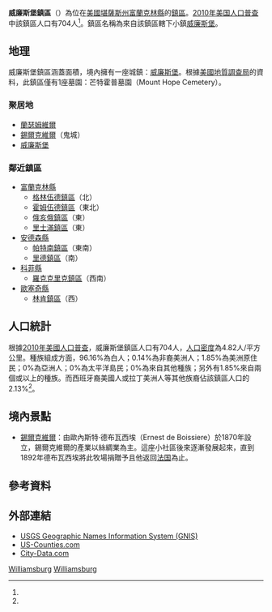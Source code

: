 {{noteTA
|G1=USState
}}
{{Infobox settlement
|official_name = 威廉斯堡鎮區
|native_name = Williamsburg Township
|settlement_type = 鎮區
|image_map = Map highlighting Williamsburg Township, Franklin County, Kansas.svg
|map_caption = 威廉斯堡鎮區在富蘭克林縣的位置
|coordinates_display = inline,title
|coordinates_region = US-KS
|subdivision_type = [[世界政區索引|國家]]
|subdivision_name = [[美国|美国]]
|subdivision_type1 = [[美國行政區劃|州]]
|subdivision_name1 = [[堪薩斯州|堪薩斯州]]
|subdivision_type2 = [[堪萨斯州行政区划|縣]]
|subdivision_name2 = [[富蘭克林縣_(堪薩斯州)|富蘭克林縣]]
|area_total_km2 = 146.15
|area_land_km2 = 144.76
|area_water_km2 = 1.39
|area_total_sq_mi = 56.43
|area_land_sq_mi = 55.89
|area_water_sq_mi = 0.54
|area_water_percent = 0.95
|population_as_of = [[2010年美国人口普查|2010]]
|population_footnotes = <ref name=census>{{cite web|url=http://www.census.gov/geo/www/gazetteer/gazetteer2010.html|title=2010 Census Gazetteer Files|publisher=[[美国人口调查局|美国人口调查局]]|accessdate=2016-01-30|archive-url=https://web.archive.org/web/20121021075704/http://www.census.gov/geo/www/gazetteer/gazetteer2010.html|archive-date=2012-10-21|dead-url=yes}}</ref>
|population_total = 704
|population_density_km2 = auto
|elevation_footnotes = 
|elevation_m = 344
|elevation_ft = 1129
|latd = 38
|latm = 26
|lats = 55
|latNS = N
|longd = 95
|longm = 26
|longs = 03
|longEW = W
|blank_name = [[地名信息系统|GNIS]] feature ID
|blank_info = [http://geonames.usgs.gov/pls/gnispublic/f?p=gnispq:3:::NO::P3_FID:0479627 0479627]
|website = 
|footnotes = 
}}

'''威廉斯堡鎮區'''（{{lang-en|'''Williamsburg Township'''}}）為位在[[美國|美國]][[堪薩斯州|堪薩斯州]][[富蘭克林縣_(堪薩斯州)|富蘭克林縣]]的[[行政鎮區|鎮區]]。[[2010年美国人口普查|2010年美国人口普查]]中該鎮區人口有704人<ref name=census/>。鎮區名稱為來自該鎮區轄下小鎮[[威廉斯堡_(堪薩斯州)|威廉斯堡]]。

==地理==
威廉斯堡鎮區涵蓋面積{{convert|146.15|km2|sqmi}}，境內擁有一座城鎮：[[威廉斯堡_(堪薩斯州)|威廉斯堡]]。根據[[美國地質調查局|美國地質調查局]]的資料，此鎮區僅有1座墓園：芒特霍普墓園（Mount Hope Cemetery）。

===聚居地===
*[[蘭瑟姆維爾_(堪薩斯州)|蘭瑟姆維爾]]
*[[錫爾克維爾_(堪薩斯州)|錫爾克維爾]]（鬼城）
*[[威廉斯堡_(堪薩斯州)|威廉斯堡]]

===鄰近鎮區===
*[[富蘭克林縣_(堪薩斯州)|富蘭克林縣]]
**[[格林伍德鎮區_(富蘭克林縣)|格林伍德鎮區]]（北）
**[[霍姆伍德鎮區_(富蘭克林縣)|霍姆伍德鎮區]]（東北）
**[[俄亥俄鎮區_(富蘭克林縣)|俄亥俄鎮區]]（東）
**[[里士滿鎮區_(富蘭克林縣)|里士滿鎮區]]（東）
*[[安德森縣_(堪薩斯州)|安德森縣]]
**[[帕特南鎮區_(安德森縣)|帕特南鎮區]]（東南）
**[[里德鎮區_(安德森縣)|里德鎮區]]（南）
*[[科菲縣_(堪薩斯州)|科菲縣]]
**[[羅克克里克鎮區_(科菲縣)|羅克克里克鎮區]]（西南）
*[[歐塞奇縣_(堪薩斯州)|歐塞奇縣]]
**[[林肯鎮區_(歐塞奇縣)|林肯鎮區]]（西）

==人口統計==
根據[[2010年美國人口普查|2010年美國人口普查]]，威廉斯堡鎮區人口有704人，[[人口密度|人口密度]]為4.82人/平方公里。種族組成方面，96.16%為白人；0.14%為非裔美洲人；1.85%為美洲原住民；0%為亞洲人；0%為太平洋島民；0%為來自其他種族；另外有1.85%來自兩個或以上的種族。而西班牙裔美國人或拉丁美洲人等其他族裔佔該鎮區人口的2.13%<ref name=census/>。

==境內景點==
*[[錫爾克維爾_(堪薩斯州)|錫爾克維爾]]：由歐內斯特·德布瓦西埃（Ernest de Boissiere）於1870年設立，錫爾克維爾的產業以絲綢業為主。這座小社區後來逐漸發展起來，直到1892年德布瓦西埃將此牧場捐贈予{{le|秘密共濟會會員獨立會|Independent Order of Odd Fellows}}且他返回[[法国|法国]]為止。

==參考資料==
{{reflist}}

==外部連結==
* [http://geonames.usgs.gov/domestic/index.html USGS Geographic Names Information System (GNIS)]{{Wayback|url=http://geonames.usgs.gov/domestic/index.html |date=20190428150204 }}
* [https://web.archive.org/web/20080723112151/http://www.us-counties.com/localgov/kansas.html US-Counties.com]
* [http://www.city-data.com/township/Williamsburg-Franklin-KS.html City-Data.com] {{Wayback|url=http://www.city-data.com/township/Williamsburg-Franklin-KS.html |date=20121022135824 }}

{{富蘭克林縣 (堪薩斯州)}}

[[Category:富蘭克林縣鎮區_(堪薩斯州)|Williamsburg]]
[[Category:堪薩斯州鎮區|Williamsburg]]